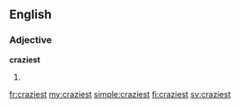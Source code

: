 ==English==

===Adjective===
'''craziest'''

# {{superlative of|crazy}}

[[fr:craziest]]
[[my:craziest]]
[[simple:craziest]]
[[fi:craziest]]
[[sv:craziest]]